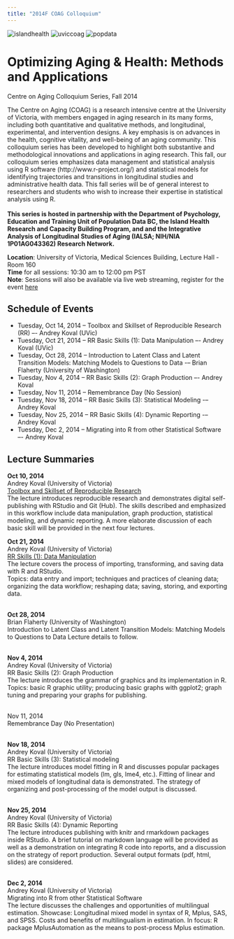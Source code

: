 ```yaml
---
title: "2014F COAG Colloquium"
---
```

![islandhealth][islandhealth] ![uviccoag][uviccoag] ![popdata][popdata]  

Optimizing Aging & Health: Methods and Applications
===
Centre on Aging Colloquium Series, Fall 2014  


The Centre on Aging (COAG) is a research intensive centre at the University of Victoria, with members 
engaged in aging research in its many forms, including both quantitative and qualitative methods, and 
longitudinal, experimental, and intervention designs. A key emphasis is on advances in the health, 
cognitive vitality, and well-being of an aging community. This colloquium series has been developed to 
highlight both substantive and methodological innovations and applications in aging research. This fall, 
our colloquium series emphasizes data management and statistical analysis using R software
(http://www.r-project.org/) and statistical models for identifying trajectories and transitions in 
longitudinal studies and administrative health data. This fall series will be of general interest to 
researchers and students who wish to increase their expertise in statistical analysis using R.    
 </br>
**This series is hosted in partnership with the Department of Psychology, Education and Training Unit of 
Population Data BC, the Island Health Research and Capacity Building Program, and and the Integrative 
Analysis of Longitudinal Studies of Aging (IALSA; NIH/NIA 1P01AG043362) Research Network.**
</br>

**Location**: University of Victoria, Medical Sciences Building, Lecture Hall - Room 160  
**Time** for all sessions: 10:30 am to 12:00 pm PST  
**Note**: Sessions will also be available via live web streaming, register for the event  [here](http://conferences.uvic.ca/index.php/coag/coagevents)
 
 
## Schedule of Events
  
- Tuesday, Oct 14, 2014 -- Toolbox and Skillset of Reproducible Research (RR) –- Andrey Koval (UVic)  
- Tuesday, Oct 21, 2014 -- RR Basic Skills (1): Data Manipulation –- Andrey Koval (UVic)  
- Tuesday, Oct 28, 2014 -- Introduction to Latent Class and Latent Transition Models: Matching Models to
 Questions to Data -– Brian Flaherty (University of Washington)  
- Tuesday, Nov 4, 2014 -- RR Basic Skills (2): Graph Production –- Andrey Koval  
- Tuesday, Nov 11, 2014 -- Remembrance Day (No Session)  
- Tuesday, Nov 18, 2014 -- RR Basic Skills (3): Statistical Modeling -– Andrey Koval  
- Tuesday, Nov 25, 2014 -- RR Basic Skills (4): Dynamic Reporting -– Andrey Koval  
- Tuesday, Dec 2, 2014 -- Migrating into R from other Statistical Software –- Andrey Koval  

## Lecture Summaries


**Oct 10, 2014**  
Andrey Koval (University of Victoria)  
[Toolbox and Skillset of Reproducible Research][lecture1]   
The lecture introduces reproducible research and demonstrates digital self-publishing with RStudio and Git (Hub). The skills described and emphasized in this workflow include data manipulation, graph production, statistical modeling, and dynamic reporting. A more elaborate discussion of each basic skill will be provided in the next four lectures.    

**Oct 21, 2014**    
Andrey Koval (University of Victoria)  
[RR Skills (1): Data Manipulation][lecture2]        
The lecture covers the process of importing, transforming, and saving data with R and RStudio.   
Topics: data entry and import; techniques and practices of cleaning data; organizing the data workflow; 
reshaping data; saving, storing, and exporting data.     

</br>
**Oct 28, 2014**  
Brian Flaherty (University of Washington)  
Introduction to Latent Class and Latent Transition Models: Matching Models to Questions to Data
Lecture details to follow.  

</br>
**Nov 4, 2014**  
Andrey Koval (University of Victoria)  
RR Basic Skills (2): Graph Production  
The lecture introduces the grammar of graphics and its implementation in R.   
Topics: basic R graphic utility; producing basic graphs with ggplot2; graph tuning and preparing your 
graphs for publishing.   

</br>
Nov 11, 2014    
Remembrance Day (No Presentation)    

</br>
**Nov 18, 2014**   
Andrey Koval (University of Victoria)    
RR Basic Skills (3): Statistical modeling    
The lecture introduces model fitting in R and discusses popular packages for estimating statistical 
models (lm, gls, lme4, etc.). Fitting of linear and mixed models of longitudinal data is demonstrated. 
The strategy of organizing and post-processing of the model output is discussed.   

</br>
**Nov 25, 2014**  
Andrey Koval (University of Victoria)  
RR Basic Skills (4): Dynamic Reporting  
The lecture introduces publishing with knitr and rmarkdown packages inside RStudio. A brief tutorial on 
markdown language will be provided as well as a demonstration on integrating R code into reports, and 
a discussion on the strategy of report production. Several output formats (pdf, html, slides) are 
considered.     

</br>
**Dec 2, 2014**  
Andrey Koval (University of Victoria)  
Migrating into R from other Statistical Software  
The lecture discusses the challenges and opportunities of multilingual estimation. 
Showcase: Longitudinal mixed model in syntax of R, Mplus, SAS, and SPSS. Costs and benefits of 
multilingualism in estimation. In focus: R package MplusAutomation as the means to post-process Mplus 
estimation.  

[islandhealth]:./images/island_health_logo_full.jpg  
[uviccoag]:./images/CentreOnAgingLogo.gif  
[popdata]:./images/populationDataBc.jpg  
[lecture1]:./2014-10-14-Toolbox-and-Skillset.html
[lecture2]:./2014-10-21-Data-Manipulation.html
